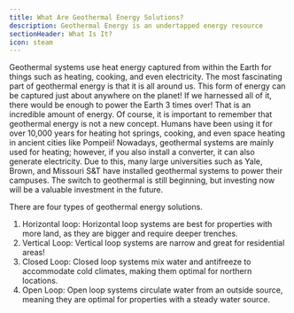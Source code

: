 ```yaml
---
title: What Are Geothermal Energy Solutions?
description: Geothermal Energy is an undertapped energy resource
sectionHeader: What Is It?
icon: steam
---
```


Geothermal systems use heat energy captured from within the Earth for things such as
heating, cooking, and even electricity.
The most fascinating part of geothermal energy is that it is all around us.
This form of energy can be captured just about anywhere on the planet!
If we harnessed all of it, there would be enough to power the Earth 3 times over!
That is an incredible amount of energy.
Of course, it is important to remember that geothermal energy is not a new concept.
Humans have been using it for over 10,000 years for heating
hot springs, cooking, and even space heating in ancient cities like Pompeii!
Nowadays, geothermal systems are mainly used for heating;
however, if you also install a converter, it can also generate electricity.
Due to this, many large universities such as Yale, Brown, and Missouri S&T have installed geothermal systems to power their campuses.
The switch to geothermal is still beginning, but investing now will be a valuable investment in the future.

There are four types of geothermal energy solutions.

1. Horizontal loop: Horizontal loop systems are best for properties with more land, as they are bigger and require deeper trenches.
2. Vertical Loop: Vertical loop systems are narrow and great for residential areas!
3. Closed Loop: Closed loop systems mix water and antifreeze to accommodate cold climates, making them optimal for northern locations.
4. Open Loop: Open loop systems circulate water from an outside source, meaning they are optimal for properties with a steady water source.
